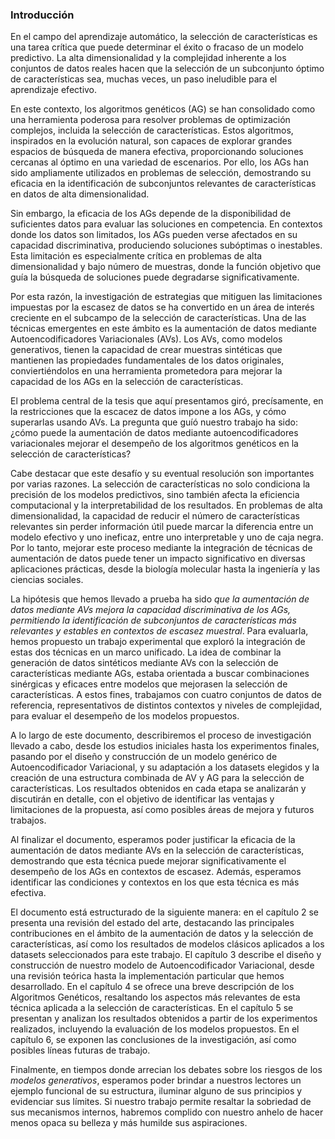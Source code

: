 
### Introducción {#sec-Capitulo1}

En el campo del aprendizaje automático, la selección de características es una tarea crítica que puede determinar el éxito o fracaso de un modelo predictivo. La alta dimensionalidad y la complejidad inherente a los conjuntos de datos reales hacen que la selección de un subconjunto óptimo de características sea, muchas veces, un paso ineludible para el aprendizaje efectivo.

En este contexto, los algoritmos genéticos (AG) se han consolidado como una herramienta poderosa para resolver problemas de optimización complejos, incluida la selección de características. Estos algoritmos, inspirados en la evolución natural, son capaces de explorar grandes espacios de búsqueda de manera efectiva, proporcionando soluciones cercanas al óptimo en una variedad de escenarios. Por ello, los AGs han sido ampliamente utilizados en problemas de selección, demostrando su eficacia en la identificación de subconjuntos relevantes de características en datos de alta dimensionalidad.

Sin embargo, la eficacia de los AGs depende de la disponibilidad de suficientes datos para evaluar las soluciones en competencia. En contextos donde los datos son limitados, los AGs pueden verse afectados en su capacidad discriminativa, produciendo soluciones subóptimas o inestables. Esta limitación es especialmente crítica en problemas de alta dimensionalidad y bajo número de muestras, donde la función objetivo que guía la búsqueda de soluciones puede degradarse significativamente.

Por esta razón, la investigación de estrategias que mitiguen las limitaciones impuestas por la escasez de datos se ha convertido en un área de interés creciente en el subcampo de la selección de características. Una de las técnicas emergentes en este ámbito es la aumentación de datos mediante Autoencodificadores Variacionales (AVs). Los AVs, como modelos generativos, tienen la capacidad de crear muestras sintéticas que mantienen las propiedades fundamentales de los datos originales, conviertiéndolos en una herramienta prometedora para mejorar la capacidad de los AGs en la selección de características.

El problema central de la tesis que aquí presentamos giró, precísamente, en la restricciones que la escacez de datos impone a los AGs, y cómo superarlas usando AVs. La pregunta que guíó nuestro trabajo ha sido: ¿cómo puede la aumentación de datos mediante autoencodificadores variacionales mejorar el desempeño de los algoritmos genéticos en la selección de características?

Cabe destacar que este desafío y su eventual resolución son importantes por varias razones. La selección de características no solo condiciona la precisión de los modelos predictivos, sino también afecta la eficiencia computacional y la interpretabilidad de los resultados. En problemas de alta dimensionalidad, la capacidad de reducir el número de características relevantes sin perder información útil puede marcar la diferencia entre un modelo efectivo y uno ineficaz, entre uno interpretable y uno de caja negra. Por lo tanto, mejorar este proceso mediante la integración de técnicas de aumentación de datos puede tener un impacto significativo en diversas aplicaciones prácticas, desde la biología molecular hasta la ingeniería y las ciencias sociales.

La hipótesis que hemos llevado a prueba ha sido *que la aumentación de datos mediante AVs mejora la capacidad discriminativa de los AGs, permitiendo la identificación de subconjuntos de características más relevantes y estables en contextos de escasez muestral*. Para evaluarla, hemos propuesto un trabajo experimental que exploró la integración de estas dos técnicas en un marco unificado. La idea de combinar la generación de datos sintéticos mediante AVs con la selección de características mediante AGs, estaba orientada a buscar combinaciones sinérgicas y eficaces entre modelos que mejorasen la selección de características. A estos fines, trabajamos con cuatro conjuntos de datos de referencia, representativos de distintos contextos y niveles de complejidad, para evaluar el desempeño de los modelos propuestos.

A lo largo de este documento, describiremos el proceso de investigación llevado a cabo, desde los estudios iniciales hasta los experimentos finales, pasando por el diseño y construcción de un modelo genérico de Autoencodificador Variacional, y su adaptación a los datasets elegidos y la creación de una estructura combinada de AV y AG para la selección de características. Los resultados obtenidos en cada etapa se analizarán y discutirán en detalle, con el objetivo de identificar las ventajas y limitaciones de la propuesta, así como posibles áreas de mejora y futuros trabajos.

Al finalizar el documento, esperamos poder justificar la eficacia de la aumentación de datos mediante AVs en la selección de características, demostrando que esta técnica puede mejorar significativamente el desempeño de los AGs en contextos de escasez. Además, esperamos identificar las condiciones y contextos en los que esta técnica es más efectiva.

El documento está estructurado de la siguiente manera: en el capítulo 2 se presenta una revisión del estado del arte, destacando las principales contribuciones en el ámbito de la aumentación de datos y la selección de características, así como los resultados de modelos clásicos aplicados a los datasets seleccionados para este trabajo. El capítulo 3 describe el diseño y construcción de nuestro modelo de Autoencodificador Variacional, desde una revisión teórica hasta la implementación particular que hemos desarrollado. En el capítulo 4 se ofrece una breve descripción de los Algoritmos Genéticos, resaltando los aspectos más relevantes de esta técnica aplicada a la selección de características. En el capítulo 5 se presentan y analizan los resultados obtenidos a partir de los experimentos realizados, incluyendo la evaluación de los modelos propuestos. En el capítulo 6, se exponen las conclusiones de la investigación, así como posibles líneas futuras de trabajo.

Finalmente, en tiempos donde arrecian los debates sobre los riesgos de los *modelos generativos*, esperamos poder brindar a nuestros lectores un ejemplo funcional de su estructura, iluminar alguno de sus principios y evidenciar sus límites. Si nuestro trabajo permite resaltar la sobriedad de sus mecanismos internos, habremos complido con nuestro anhelo de hacer menos opaca su belleza y más humilde sus aspiraciones.